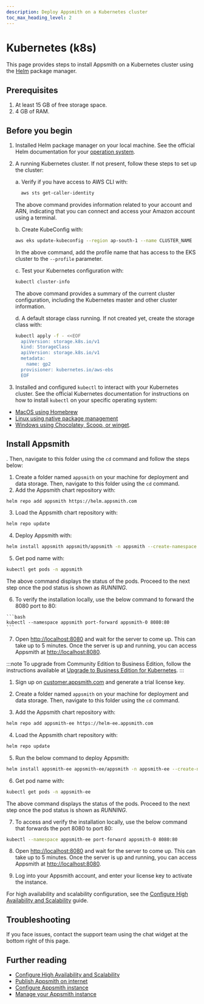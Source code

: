 ```yaml
---
description: Deploy Appsmith on a Kubernetes cluster
toc_max_heading_level: 2
---
```


# Kubernetes (k8s)

This page provides steps to install Appsmith on a Kubernetes cluster using the [Helm](https://helm.sh) package manager.

<VideoEmbed host="youtube" videoId="wZzYL1uZwds" title="How To Deploy Appsmith On Kubernetes" caption="How To Deploy Appsmith On Kubernetes" />

## Prerequisites
1. At least 15 GB of free storage space.
2. 4 GB of RAM.

## Before you begin
1. Installed Helm package manager on your local machine. See the official Helm documentation for your [operation system](https://helm.sh/docs/intro/install/#through-package-managers).
2. A running Kubernetes cluster. If not present, follow these steps to set up the cluster:

    a. Verify if you have access to AWS CLI with:
      
    ```bash
      aws sts get-caller-identity 
    ```
    
    The above command provides information related to your account and ARN, indicating that you can connect and access your Amazon account using a terminal.

    b. Create KubeConfig with: 

    ```bash
    aws eks update-kubeconfig --region ap-south-1 --name CLUSTER_NAME  --profile PROFILE_NAME
    ```
    In the above command, add the profile name that has access to the EKS cluster to the `--profile` parameter.

    c. Test your Kubernetes configuration with:

    ```bash
    kubectl cluster-info
    ```
    The above command provides a summary of the current cluster configuration, including the Kubernetes master and other cluster information. 

    d. A default storage class running. If not created yet, create the storage class with:

    ```bash
    kubectl apply -f - <<EOF
      apiVersion: storage.k8s.io/v1
      kind: StorageClass
      apiVersion: storage.k8s.io/v1
      metadata:
        name: gp2
      provisioner: kubernetes.io/aws-ebs
      EOF
    ```

3. Installed and configured `kubectl` to interact with your Kubernetes cluster. See the official Kubernetes documentation for instructions on how to install `kubectl` on your specific operating system: 
* [MacOS using Homebrew](https://kubernetes.io/docs/tasks/tools/install-kubectl-macos/#install-with-homebrew-on-macos)
* [Linux using native package management](https://kubernetes.io/docs/tasks/tools/install-kubectl-linux/#install-using-native-package-management)
* [Windows using Chocolatey, Scoop, or winget](https://kubernetes.io/docs/tasks/tools/install-kubectl-windows/#install-nonstandard-package-tools).


## Install Appsmith

. Then, navigate to this folder using the `cd` command and follow the steps below:

<Tabs groupId="appsmithEditions" queryString="current-edition">
  <TabItem label="Community Edition" value="communityEdition"> 

  1. Create a folder named `appsmith` on your machine for deployment and data storage. Then, navigate to this folder using the `cd` command.
  2. Add the Appsmith chart repository with:

  ```bash
  helm repo add appsmith https://helm.appsmith.com
  ```
  3. Load the Appsmith chart repository with:

  ```bash
  helm repo update
  ``` 
  4. Deploy Appsmith with:

  ```bash
  helm install appsmith appsmith/appsmith -n appsmith --create-namespace
  ```

  5. Get pod name with:

  ```bash
  kubectl get pods -n appsmith
  ```
  The above command displays the status of the pods. Proceed to the next step once the pod status is shown as _RUNNING_.

  6. To verify the installation locally, use the below command to forward the 8080 port to 80:
  
    ```bash
    kubectl --namespace appsmith port-forward appsmith-0 8080:80
    ```

  7. Open [http://localhost:8080](http://localhost:8080) and wait for the server to come up. This can take up to 5 minutes. Once the server is up and running, you can access Appsmith at [http://localhost:8080](http://localhost:8080).

</TabItem>
<TabItem label="Business Edition" value="businessEdition"> 

:::note
To upgrade from Community Edition to Business Edition, follow the instructions available at [Upgrade to Business Edition for Kubernetes](/getting-started/setup/upgrade-to-business-edition/kubernetes).
:::

1. Sign up on [customer.appsmith.com](https://customer.appsmith.com/) and generate a trial license key.

2. Create a folder named `appsmith` on your machine for deployment and data storage. Then, navigate to this folder using the `cd` command.

3. Add the Appsmith chart repository with:

  ```bash
  helm repo add appsmith-ee https://helm-ee.appsmith.com
  ```
4. Load the Appsmith chart repository with:

  ```bash
  helm repo update
  ```

5. Run the below command to deploy Appsmith:

  ```bash
  helm install appsmith-ee appsmith-ee/appsmith -n appsmith-ee --create-namespace
  ```

6. Get pod name with:

  ```bash
  kubectl get pods -n appsmith-ee
  ```
 The above command displays the status of the pods. Proceed to the next step once the pod status is shown as _RUNNING_.

7. To access and verify the installation locally, use the below command that forwards the port 8080 to port 80:
  
  ```bash
  kubectl --namespace appsmith-ee port-forward appsmith-0 8080:80
  ```

8. Open [http://localhost:8080](http://localhost:8080) and wait for the server to come up. This can take up to 5 minutes. Once the server is up and running, you can access Appsmith at [http://localhost:8080](http://localhost:8080).

9. Log into your Appsmith account, and enter your license key to activate the instance.

For high availability and scalability configuration, see the [Configure High Availability and Scalability](/getting-started/setup/installation-guides/kubernetes/configure-high-availability) guide.

</TabItem>
</Tabs>   

## Troubleshooting
If you face issues, contact the support team using the chat widget at the bottom right of this page.

## Further reading

* [Configure High Availability and Scalability](/getting-started/setup/installation-guides/kubernetes/configure-high-availability)
* [Publish Appsmith on internet](/getting-started/setup/installation-guides/kubernetes/publish-appsmith-online)
* [Configure Appsmith instance](/getting-started/setup/instance-configuration#configure-helm-installations)
* [Manage your Appsmith instance](/getting-started/setup/instance-management)
